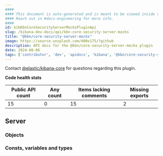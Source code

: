 ```yaml
---
####
#### This document is auto-generated and is meant to be viewed inside our experimental, new docs system.
#### Reach out in #docs-engineering for more info.
####
id: kibKbnCoreSecurityServerMocksPluginApi
slug: /kibana-dev-docs/api/kbn-core-security-server-mocks
title: "@kbn/core-security-server-mocks"
image: https://source.unsplash.com/400x175/?github
description: API docs for the @kbn/core-security-server-mocks plugin
date: 2024-08-06
tags: ['contributor', 'dev', 'apidocs', 'kibana', '@kbn/core-security-server-mocks']
---
```




Contact [@elastic/kibana-core](https://github.com/orgs/elastic/teams/kibana-core) for questions regarding this plugin.

**Code health stats**

| Public API count  | Any count | Items lacking comments | Missing exports |
|-------------------|-----------|------------------------|-----------------|
| 15 | 0 | 15 | 2 |

## Server

### Objects
<DocDefinitionList data={kbnCoreSecurityServerMocksObj.server.objects}/>

### Consts, variables and types
<DocDefinitionList data={kbnCoreSecurityServerMocksObj.server.misc}/>


